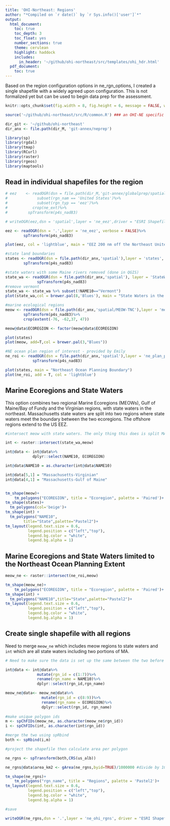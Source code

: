 ```yaml
---
title: 'OHI-Northeast: Regions'
author: "*Compiled on `r date()` by `r Sys.info()['user']`*"
output:
  html_document:
    toc: true
    toc_depth: 3
    toc_float: yes
    number_sections: true
    theme: cerulean
    highlight: haddock
    includes: 
      in_header: '~/github/ohi-northeast/src/templates/ohi_hdr.html'
  pdf_document:
    toc: true
---
```


Based on the region configuration options in ne_rgn_options, I created a single shapefile with a widely agreed upon configuration. This is not formalized yet but can be used to begin data prep for the assessment.

```r

knitr::opts_chunk$set(fig.width = 8, fig.height = 6, message = FALSE, warning = FALSE, root.dir = "ohi-northeast")

source('~/github/ohi-northeast/src/R/common.R') ### an OHI-NE specific version of common.R

dir_git <- '~/github/ohi-northeast'
dir_anx <- file.path(dir_M, 'git-annex/neprep')

library(sp)
library(rgdal)
library(tmap)
library(RCurl)
library(raster)
library(rgeos)
library(maptools)

```

## Read in individual shapefiles for the region

```r

# eez    <- readOGR(dsn = file.path(dir_M,'git-annex/globalprep/spatial/d2014/data'),layer = 'regions_gcs')%>%
#             subset(rgn_nam == 'United States')%>%
#             subset(rgn_typ == 'eez')%>%
#           crop(ne_ext)%>%
#         spTransform(p4s_nad83)

# writeOGR(eez,dsn = 'spatial',layer = 'ne_eez',driver = "ESRI Shapefile")

eez <- readOGR(dsn = '.',layer = 'ne_eez', verbose = FALSE)%>%
        spTransform(p4s_nad83)

plot(eez, col = 'lightblue', main = "EEZ 200 nm off the Northeast United States")

#state land boundaries
states <- readOGR(dsn = file.path(dir_anx,'spatial'),layer = 'states', verbose = FALSE)%>%subset(STATE_NAME %in% c('Maine','New Hampshire','Massachusetts','Vermont','Connecticut','New York','Rhode Island', 'New Jersey','Delaware','Pennsylvania'))%>%
        spTransform(p4s_nad83)

#state waters with some Maine rivers removed (done in QGIS)
state_wa <- readOGR(dsn = file.path(dir_anx,'spatial'), layer = 'StateWaters_wo_rivs_cleaned', verbose = FALSE)%>%
              spTransform(p4s_nad83)
#remove vermont
state_wa <- state_wa %>% subset(!NAME10=="Vermont")
plot(state_wa,col = brewer.pal(8,'Blues'), main = "State Waters in the Northeast")

#marine ecological regions
meow <- readOGR(dsn = file.path(dir_anx,'spatial/MEOW-TNC'),layer = 'meow_ecos_ne', verbose = FALSE)%>%
        spTransform(p4s_nad83)%>%
        crop(extent(-76, -62,37, 47))

meow@data$ECOREGION <- factor(meow@data$ECOREGION)

plot(states)
plot(meow, add=T,col = brewer.pal(3,"Blues"))

#NE ocean plan region of interest - provided by Emily
ne_roi <- readOGR(dsn = file.path(dir_anx,'spatial'),layer = 'ne_plan_poly', verbose = FALSE)%>%
            spTransform(p4s_nad83)

plot(states, main = "Northeast Ocean Planning Boundary")
plot(ne_roi, add = T, col = 'lightblue')

```

## Marine Ecoregions and State Waters

This option combines two regional Marine Ecoregions (MEOWs), Gulf of Maine/Bay of Fundy and the Virginian regions, with state waters in the northeast. Massachusetts state waters are split into two regions where state waters meet the boundary between the two ecoregions. The offshore regions extend to the US EEZ.

```r
#intersect meow with state waters. The only thing this does is split MASS waters into two polygons, at the boundary between Gulf of Maine and the "Virginian" region

int <- raster::intersect(state_wa,meow)

int@data <- int@data%>%
            dplyr::select(NAME10, ECOREGION)

int@data$NAME10 = as.character(int@data$NAME10)

int@data[5,1] = "Massachusetts-Virginian"
int@data[4,1] = "Massachusetts-Gulf of Maine"


tm_shape(meow)+
    tm_polygons("ECOREGION", title = "Ecoregion", palette = 'Paired')+
tm_shape(states)+
  tm_polygons(col='beige')+
tm_shape(int) + 
  tm_polygons("NAME10", 
        title="State",palette="Pastel2")+
tm_layout(legend.text.size = 0.6,
          legend.position = c("left","top"),
          legend.bg.color = "white",
          legend.bg.alpha = 1)

```

## Marine Ecoregions and State Waters limited to the Northeast Ocean Planning Extent


```r

meow_ne <- raster::intersect(ne_roi,meow)

tm_shape(meow_ne)+
    tm_polygons("ECOREGION", title = "Ecoregion", palette = 'Paired')+
tm_shape(int) + 
  tm_polygons("NAME10",title="State",palette="Pastel2")+
tm_layout(legend.text.size = 0.6,
          legend.position = c("left","top"),
          legend.bg.color = "white",
          legend.bg.alpha = 1)

```

## Create single shapefile with all regions

Need to merge `meow_ne` which includes meow regions to state waters and `int` which are all state waters including two portions of MA.

```r
# Need to make sure the data is set up the same between the two before merging

int@data <- int@data%>%
              mutate(rgn_id = c(1:7))%>%
              rename(rgn_name = NAME10)%>%
              dplyr::select(rgn_id,rgn_name)

meow_ne@data<- meow_ne@data%>%
                mutate(rgn_id = c(8:9))%>%
                rename(rgn_name = ECOREGION)%>%
                dplyr::select(rgn_id, rgn_name)
                        
#make unique polygon ids
m <- spChFIDs(meow_ne, as.character(meow_ne$rgn_id))
i <- spChFIDs(int, as.character(int$rgn_id))

#merge the two using spRbind
both <- spRbind(i,m)

#project the shapefile then calculate area per polygon

ne_rgns <- spTransform(both,CRS(us_alb))

ne_rgns@data$area_km2 <- gArea(ne_rgns,byid=TRUE)/1000000 #divide by 1000m*1000m

tm_shape(ne_rgns)+
    tm_polygons("rgn_name", title = "Regions", palette = 'Pastel2')+
tm_layout(legend.text.size = 0.6,
          legend.position = c("left","top"),
          legend.bg.color = "white",
          legend.bg.alpha = 1)

#save

writeOGR(ne_rgns,dsn = '.',layer = 'ne_ohi_rgns', driver = "ESRI Shapefile",overwrite_layer=TRUE)

```


